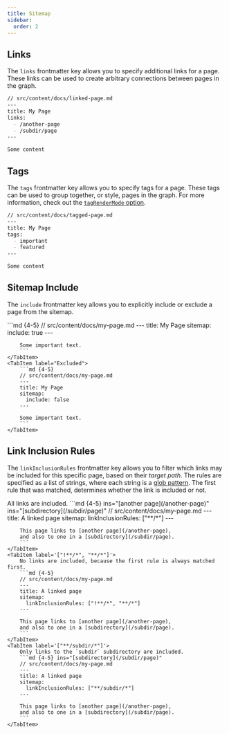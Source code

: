 ```yaml
---
title: Sitemap
sidebar:
  order: 2
---
```



## Links
The `links` frontmatter key allows you to specify additional links for a page.
These links can be used to create arbitrary connections between pages in the graph.

```md {4-6}
// src/content/docs/linked-page.md
---
title: My Page
links:
  - /another-page
  - /subdir/page
---

Some content
```

## Tags
The `tags` frontmatter key allows you to specify tags for a page.
These tags can be used to group together, or style, pages in the graph.
For more information, check out the [`tagRenderMode` option](/starlight-site-graph/configuration/graph/tags#tag-rendering-mode).

```md {4-6}
// src/content/docs/tagged-page.md
---
title: My Page
tags:
  - important
  - featured
---

Some content
```

## Sitemap Include
The `include` frontmatter key allows you to explicitly include or exclude a page from the sitemap.

<Tabs>
	<TabItem label="Included">
		```md {4-5}
		// src/content/docs/my-page.md
		---
		title: My Page
		sitemap:
		  include: true
		---

		Some important text.
		```
	</TabItem>
	<TabItem label="Excluded">
		```md {4-5}
		// src/content/docs/my-page.md
		---
		title: My Page
		sitemap:
		  include: false
		---

		Some important text.
		```
	</TabItem>
</Tabs>


## Link Inclusion Rules
The `linkInclusionRules` frontmatter key allows you to filter which links may be included for this specific page,
based on their _target path_.
The rules are specified as a list of strings, where each string is a [glob pattern](/test).
The first rule that was matched, determines whether the link is included or not.

<Tabs>
	<TabItem label='["**/*"]'>
		All links are included.
		```md {4-5} ins="[another page](/another-page)" ins="[subdirectory](/subdir/page)"
		// src/content/docs/my-page.md
		---
		title: A linked page
		sitemap:
		  linkInclusionRules: ["**/*"]
		---

		This page links to [another page](/another-page),
		and also to one in a [subdirectory](/subdir/page).
		```
	</TabItem>
	<TabItem label='["!**/*", "**/*"]'>
		No links are included, because the first rule is always matched first.
		```md {4-5}
		// src/content/docs/my-page.md
		---
		title: A linked page
		sitemap:
		  linkInclusionRules: ["!**/*", "**/*"]
		---

		This page links to [another page](/another-page),
		and also to one in a [subdirectory](/subdir/page).
		```
	</TabItem>
	<TabItem label='["**/subdir/*"]'>
		Only links to the `subdir` subdirectory are included.
		```md {4-5} ins="[subdirectory](/subdir/page)"
		// src/content/docs/my-page.md
		---
		title: A linked page
		sitemap:
		  linkInclusionRules: ["**/subdir/*"]
		---

		This page links to [another page](/another-page),
		and also to one in a [subdirectory](/subdir/page).
		```
	</TabItem>
</Tabs>

